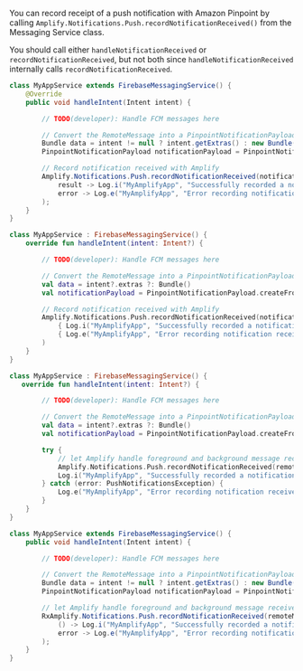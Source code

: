 You can record receipt of a push notification with Amazon Pinpoint by calling `Amplify.Notifications.Push.recordNotificationReceived()` from the Messaging Service class.

<Callout>

You should call either `handleNotificationReceived` or `recordNotificationReceived`, but not both since `handleNotificationReceived` internally calls `recordNotificationReceived`.

</Callout>

<BlockSwitcher>
<Block name="Java">

```java
class MyAppService extends FirebaseMessagingService() {
    @Override
    public void handleIntent(Intent intent) {

        // TODO(developer): Handle FCM messages here

        // Convert the RemoteMessage into a PinpointNotificationPayload
        Bundle data = intent != null ? intent.getExtras() : new Bundle()
        PinpointNotificationPayload notificationPayload = PinpointNotificationPayload.createFromRemoteMessage(new RemoteMessage(data));

        // Record notification received with Amplify
        Amplify.Notifications.Push.recordNotificationReceived(notificationPayload,
            result -> Log.i("MyAmplifyApp", "Successfully recorded a notification received"),
            error -> Log.e("MyAmplifyApp", "Error recording notification received", error)
        );
    }
}
```

</Block>
<Block name="Kotlin - Callbacks">

```kotlin
class MyAppService : FirebaseMessagingService() {
    override fun handleIntent(intent: Intent?) {

        // TODO(developer): Handle FCM messages here

        // Convert the RemoteMessage into a PinpointNotificationPayload
        val data = intent?.extras ?: Bundle()
        val notificationPayload = PinpointNotificationPayload.createFromRemoteMessage(RemoteMessage(data))

        // Record notification received with Amplify
        Amplify.Notifications.Push.recordNotificationReceived(notificationPayload,
            { Log.i("MyAmplifyApp", "Successfully recorded a notification received") },
            { Log.e("MyAmplifyApp", "Error recording notification received", error) }
        )
    }
}
```

</Block>
<Block name="Kotlin - Coroutines">

```kotlin
class MyAppService : FirebaseMessagingService() {
   override fun handleIntent(intent: Intent?) {

        // TODO(developer): Handle FCM messages here

        // Convert the RemoteMessage into a PinpointNotificationPayload
        val data = intent?.extras ?: Bundle()
        val notificationPayload = PinpointNotificationPayload.createFromRemoteMessage(RemoteMessage(data))

        try {
            // let Amplify handle foreground and background message received
            Amplify.Notifications.Push.recordNotificationReceived(remoteMessage)
            Log.i("MyAmplifyApp", "Successfully recorded a notification received")
        } catch (error: PushNotificationsException) {
            Log.e("MyAmplifyApp", "Error recording notification received", error)
        }
    }
}
```

</Block>
<Block name="RxJava">

```java
class MyAppService extends FirebaseMessagingService() {
    public void handleIntent(Intent intent) {

        // TODO(developer): Handle FCM messages here

        // Convert the RemoteMessage into a PinpointNotificationPayload
        Bundle data = intent != null ? intent.getExtras() : new Bundle()
        PinpointNotificationPayload notificationPayload = PinpointNotificationPayload.createFromRemoteMessage(new RemoteMessage(data));

        // let Amplify handle foreground and background message received
        RxAmplify.Notifications.Push.recordNotificationReceived(remoteMessage).subscribe(
            () -> Log.i("MyAmplifyApp", "Successfully recorded a notification received"),
            error -> Log.e("MyAmplifyApp", "Error recording notification received", error)
        );
    }
}
```

</Block>
</BlockSwitcher>
